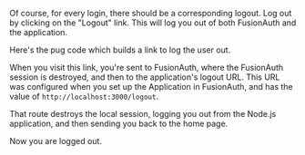 
Of course, for every login, there should be a corresponding logout. Log out by clicking on the "Logout" link. This will log you out of both FusionAuth and the application.

Here's the pug code which builds a link to log the user out.

<RemoteCode lang="javascript"
            title="The Logout Link"
            url="https://raw.githubusercontent.com/FusionAuth/fusionauth-example-5-minute-guide/master/views/index.pug"
            tags="logoutLink" />

When you visit this link, you're sent to FusionAuth, where the FusionAuth session is destroyed, and then to the application's logout URL. This URL was configured when you set up the Application in FusionAuth, and has the value of `http://localhost:3000/logout`.

That route destroys the local session, logging you out from the Node.js application, and then sending you back to the home page.

<RemoteCode lang="javascript"
            title="Destroying the Local Session"
            url="https://raw.githubusercontent.com/FusionAuth/fusionauth-example-5-minute-guide/master/routes/index.js"
            tags="logoutRoute" />

Now you are logged out.

